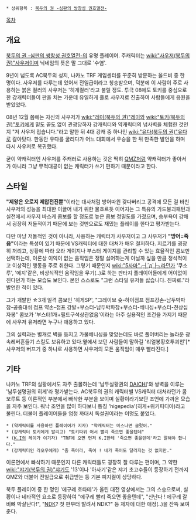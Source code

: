  * 상위항목 : [[북두의 권 -심판의 쌍창성 권호열전-]]

[[목차]]
== 개요 ==
[[북두의 권 -심판의 쌍창성 권호열전-]]의 유명 플레이어. 주캐릭터는 [[wiki:"사우저(북두의 권)"사우저]]이며 닉네임의 뜻은 말 그대로 '수염'.

9년이 넘도록 AC북두의 성지, 나카노 TRF 게임센터를 꾸준히 방문하는 올드비 중 한 명이다. 사우저를 다루는데 있어서 전일급이라고 칭송받으며, 덕분에 이 사람이 주로 사용하는 붉은 컬러의 사우저는 '히게컬러'라고 불릴 정도. 투극 08에도 토키를 중심으로 한 강캐릭터들이 판을 치는 가운데 유일하게 홀로 사우저로 진출하여 사람들에게 응원을 받았었다.

08년 12월 쯤에는 자신의 사우저가 [[wiki:"레이(북두의 권)"레이]]와 [[wiki:"토키(북두의 권)"토키]]에게 밑도 끝도 없이 관광당하자 강캐릭터와 약캐릭터의 넘사벽을 체험한 것인지 "저 사우저 접습니다."라고 말한 뒤 4대 강캐 중 하나인 [[wiki:"유다(북두의 권)"유다]]로 갈아탔다. 한동안 유다를 굴리다가 어느 대회에서 우승을 한 뒤 만족한 발언을 하며 다시 사우저로 복귀했다.

굳이 약캐릭터인 사우저를 주캐러로 사용하는 것은 딱히 [[QMZ]]처럼 약캐릭터가 좋아서가 아니라 그냥 무적대공이 없는 캐릭터가 쓰기 편하기 때문이라고 한다. 
== 스타일 ==
'''"제왕은 오로지 제압전진뿐"'''이라는 대사처럼 방어따윈 갖다버리고 공격에 모든 걸 바친 사우저의 성능을 최대한 이끌어 내기 위한 물흐르듯 이어지는 그 특유의 가드붕괴패턴과 실전에서 사우저 바스케 콤보를 할 정도로 높은 콤보 정밀도를 가졌으며, 승부욕이 강해서 굉장히 저돌적이기 때문에 보는 것만으로도 재밌는 플레이를 한다고 평가받는다.

다만 마냥 저돌적인 것이 아니라, 사용하는 캐릭터가 사우저이고 그 사우저가 '''"방어=죽음"'''이라는 특성이 있기 때문에 VS캐릭터에 대한 대처가 매우 철저하다. 지르기를 굉장히 꺼리고, 상황에 따라 오라 게이지나 부스터 게이지를 관리할 수 있는 효율적인 콤보만 선택하는데, 이론상 이익이 없는 움직임은 정말 싫어하는게 아닐까 싶을 만큼 정석적이고 이상적인 행동을 주로 취한다. 그렇기 때문인지 [[wiki:"5사마"┌┤´д`├┐]]라던가 '쿠소루', '에지'같은, 비상식적인 움직임을 무기(..)로 하는 판타지 플레이어들에게 어이없이 진다던가 하는 모습도 보인다. 본인 스스로도 "그런 스타일 유저들 싫습니다. 진짜로."라 발언한 적이 있다.

그가 개발한 ☆3개 일격 콤보인 '히게SP', "그레이브 슛-하이점프 점프강손-남두박파참-공중대쉬 점프 약손-점프 강발+부스터-남두박파참+부스터-베니싱+부스터-천상십자봉" 콤보가 '부스터1개+필드구석상관없음'이라는 아주 실용적인 조건을 가지기 때문에 사우저 유저라면 누구나 애용하고 있다.

그의 실력과는 별개로 벽을 등지고 가불베니싱을 맞았는데도 바로 풀어버리는 놀라운 광속레버흔들기 스킬도 보유하고 있다.옆에서 보던 사람들이 말하길 '리얼봉황호투괴천'[* 사우저의 버프기 중 하나로 사용하면 사우저의 모든 움직임이 매우 빨라진다.]

== 기타 ==
나카노 TRF의 실황에서도 자주 출몰하는데 '남두실황권의 [[DAICHI]]'와 쌍벽을 이루는 '남두설명권의 히게'라 평가받는다. AC북두의 권의 캐릭터별 VS캐릭터 대처라던가 콤보루트 등 이론적인 부분에서 빠삭한 부분을 보이며 실황이라기보단 조언에 가까운 모습을 자주 보인다. 워낙 조언을 많이 하다보니 통칭 'higepedia'(히게+위키피디아)라고 불린다. 더불어 플레이어들을 엄청 까대서 독설권이라는 이명도 붙었다. 

 * (약캐릭터를 사용하던 플레이어가 지자) "약캐릭터는 미스나면 글렀어."
 * (강캐릭터 토키에게 발리고) "토키따위 어서 빨리 죽으면 좋을텐데"
 * ([[K.I]]의 레이가 이기자) "TRF에 오면 먼저 K.I한테 '죽으면 좋을텐데'라고 말해야 합니다."
 * (강캐릭터인 라오우에게) "좀 죽어라, 죽어 ! 네가 죽어도 달라지는 것 없지만."

이론면에서 빠삭하기 때문인지 다른 캐릭터들도 굉장히 잘 다루는 편이며, 그 약한 [[wiki:"쟈기(북두의 권)"쟈기]]도 '13'이나 '아사기'같은 쟈기 초고수들이 등장하기 전까지 QMZ와 더불어 전일급으로 취급받는 등 기본 피지컬이 상당하다.

북두 플레이어 중 한 명인 '에구레 호타테'가 올린 대전 영상에서는 그의 스승으로써, 실황이나 네타적인 요소로 등장하여 "에구레 빨리 죽으면 좋을텐데", "신난다 ! 에구레 갈비뼈 박살난다!", "[[NDK]]? 첫 판부터 발려서 NDK?" 등 제자에 대한 애정(..)을 잔뜩 보여준다. 
